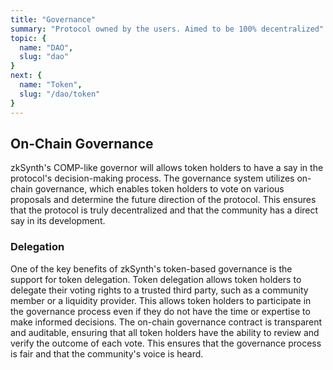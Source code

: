 ```yaml
---
title: "Governance"
summary: "Protocol owned by the users. Aimed to be 100% decentralized"
topic: {
  name: "DAO",
  slug: "dao"
}
next: {
  name: "Token",
  slug: "/dao/token"   
}
---
```


## On-Chain Governance

zkSynth's COMP-like governor will allows token holders to have a say in the protocol's decision-making process.
The governance system utilizes on-chain governance, which enables token holders to vote on various proposals and determine the future direction of the protocol. This ensures that the protocol is truly decentralized and that the community has a direct say in its development.

### Delegation

One of the key benefits of zkSynth's token-based governance is the support for token delegation. Token delegation allows token holders to delegate their voting rights to a trusted third party, such as a community member or a liquidity provider. This allows token holders to participate in the governance process even if they do not have the time or expertise to make informed decisions.
The on-chain governance contract is transparent and auditable, ensuring that all token holders have the ability to review and verify the outcome of each vote. This ensures that the governance process is fair and that the community's voice is heard.
